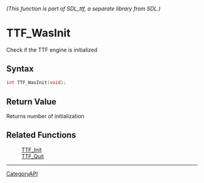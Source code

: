 ====== (This function is part of SDL_ttf, a separate library from SDL.) ======
= TTF_WasInit =

Check if the TTF engine is initialized 

== Syntax ==

<syntaxhighlight lang='c'>
int TTF_WasInit(void);
</syntaxhighlight>

== Return Value ==

Returns number of initialization

== Related Functions ==

:[[TTF_Init]]
:[[TTF_Quit]]

----
[[CategoryAPI]]


